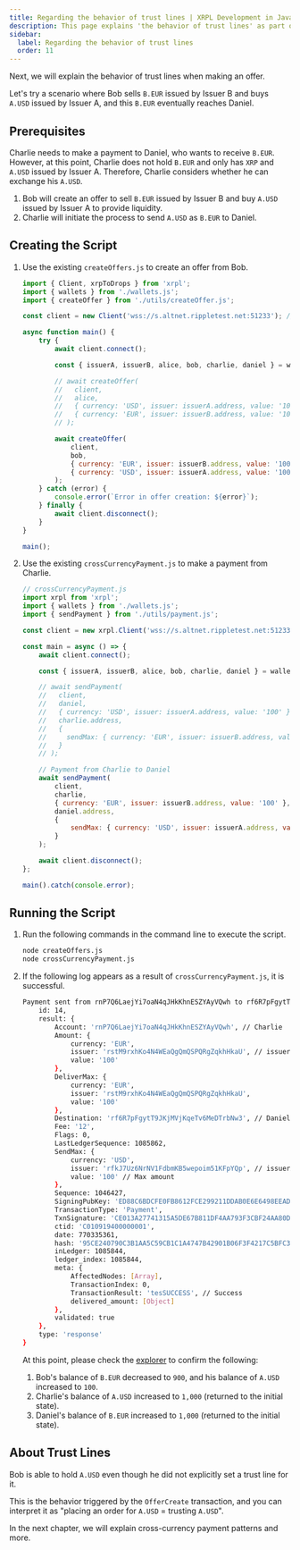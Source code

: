 ```yaml
---
title: Regarding the behavior of trust lines | XRPL Development in JavaScript - Part 3
description: This page explains 'the behavior of trust lines' as part of a three-part series on XRPL development in JavaScript.
sidebar:
  label: Regarding the behavior of trust lines
  order: 11
---
```



Next, we will explain the behavior of trust lines when making an offer.

Let's try a scenario where Bob sells `B.EUR` issued by Issuer B and buys `A.USD` issued by Issuer A, and this `B.EUR` eventually reaches Daniel.

## Prerequisites

Charlie needs to make a payment to Daniel, who wants to receive `B.EUR`. However, at this point, Charlie does not hold `B.EUR` and only has `XRP` and `A.USD` issued by Issuer A. Therefore, Charlie considers whether he can exchange his `A.USD`.

1. Bob will create an offer to sell `B.EUR` issued by Issuer B and buy `A.USD` issued by Issuer A to provide liquidity.
2. Charlie will initiate the process to send `A.USD` as `B.EUR` to Daniel.

## Creating the Script

<Steps>

1. Use the existing `createOffers.js` to create an offer from Bob.

    ```javascript
    import { Client, xrpToDrops } from 'xrpl';
    import { wallets } from './wallets.js';
    import { createOffer } from './utils/createOffer.js';

    const client = new Client('wss://s.altnet.rippletest.net:51233'); // Using Testnet

    async function main() {
        try {
            await client.connect();

            const { issuerA, issuerB, alice, bob, charlie, daniel } = wallets;

            // await createOffer(
            //   client,
            //   alice,
            //   { currency: 'USD', issuer: issuerA.address, value: '100' },
            //   { currency: 'EUR', issuer: issuerB.address, value: '100' }
            // );

            await createOffer(
                client,
                bob,
                { currency: 'EUR', issuer: issuerB.address, value: '100' },
                { currency: 'USD', issuer: issuerA.address, value: '100' }
            );
        } catch (error) {
            console.error(`Error in offer creation: ${error}`);
        } finally {
            await client.disconnect();
        }
    }

    main();
    ```

2. Use the existing `crossCurrencyPayment.js` to make a payment from Charlie.

    ```javascript
    // crossCurrencyPayment.js
    import xrpl from 'xrpl';
    import { wallets } from './wallets.js';
    import { sendPayment } from './utils/payment.js';

    const client = new xrpl.Client('wss://s.altnet.rippletest.net:51233');

    const main = async () => {
        await client.connect();

        const { issuerA, issuerB, alice, bob, charlie, daniel } = wallets;

        // await sendPayment(
        //   client,
        //   daniel,
        //   { currency: 'USD', issuer: issuerA.address, value: '100' }, // Currency Charlie wants to receive: A.USD
        //   charlie.address,
        //   {
        //     sendMax: { currency: 'EUR', issuer: issuerB.address, value: '100' }, // Currency Daniel wants to pay: B.EUR
        //   }
        // );

        // Payment from Charlie to Daniel
        await sendPayment(
            client,
            charlie,
            { currency: 'EUR', issuer: issuerB.address, value: '100' }, // Currency Daniel wants to receive: B.EUR
            daniel.address,
            {
                sendMax: { currency: 'USD', issuer: issuerA.address, value: '100' }, // Currency Charlie wants to pay: A.USD
            }
        );

        await client.disconnect();
    };

    main().catch(console.error);
    ```
</Steps>


## Running the Script

<Steps>

1. Run the following commands in the command line to execute the script.

    ```bash
    node createOffers.js
    node crossCurrencyPayment.js
    ```

2. If the following log appears as a result of `crossCurrencyPayment.js`, it is successful.
    ```bash
    Payment sent from rnP7Q6LaejYi7oaN4qJHkKhnESZYAyVQwh to rf6R7pFgytT9JKjMVjKqeTv6MeDTrbNw3: {
        id: 14,
        result: {
            Account: 'rnP7Q6LaejYi7oaN4qJHkKhnESZYAyVQwh', // Charlie
            Amount: {
                currency: 'EUR',
                issuer: 'rstM9rxhKo4N4WEaQgQmQSPQRgZqkhHkaU', // issuerB
                value: '100'
            },
            DeliverMax: {
                currency: 'EUR',
                issuer: 'rstM9rxhKo4N4WEaQgQmQSPQRgZqkhHkaU',
                value: '100'
            },
            Destination: 'rf6R7pFgytT9JKjMVjKqeTv6MeDTrbNw3', // Daniel
            Fee: '12',
            Flags: 0,
            LastLedgerSequence: 1085862,
            SendMax: {
                currency: 'USD',
                issuer: 'rfkJ7Uz6NrNV1FdbmKB5wepoim51KFpYQp', // issuerA
                value: '100' // Max amount
            },
            Sequence: 1046427,
            SigningPubKey: 'ED88C6BDCFE0FB8612FCE299211DDAB0E6E6498EEAD14D07673D7C2C0778361766',
            TransactionType: 'Payment',
            TxnSignature: 'CE013A27741315A5DE67B811DF4AA793F3CBF24AA80D0EED9A1148B790A6A9713B1DE457BF3F3EECC5C155A8CA81D9536F7C151239DF6BEBA13BFCA057255E02',
            ctid: 'C010919400000001',
            date: 770335361,
            hash: '95CE240790C3B1AA5C59CB1C1A4747B42901B06F3F4217C5BFC3E4F07D372E07',
            inLedger: 1085844,
            ledger_index: 1085844,
            meta: {
                AffectedNodes: [Array],
                TransactionIndex: 0,
                TransactionResult: 'tesSUCCESS', // Success
                delivered_amount: [Object]
            },
            validated: true
        },
        type: 'response'
    }
    ```

    At this point, please check the [explorer](https://test.bithomp.com/explorer/) to confirm the following:

    1. Bob's balance of `B.EUR` decreased to `900`, and his balance of `A.USD` increased to `100`.
    2. Charlie's balance of `A.USD` increased to `1,000` (returned to the initial state).
    3. Daniel's balance of `B.EUR` increased to `1,000` (returned to the initial state).

</Steps>

## About Trust Lines

Bob is able to hold `A.USD` even though he did not explicitly set a trust line for it.

This is the behavior triggered by the `OfferCreate` transaction, and you can interpret it as "placing an order for `A.USD` = trusting `A.USD`".

In the next chapter, we will explain cross-currency payment patterns and more.
